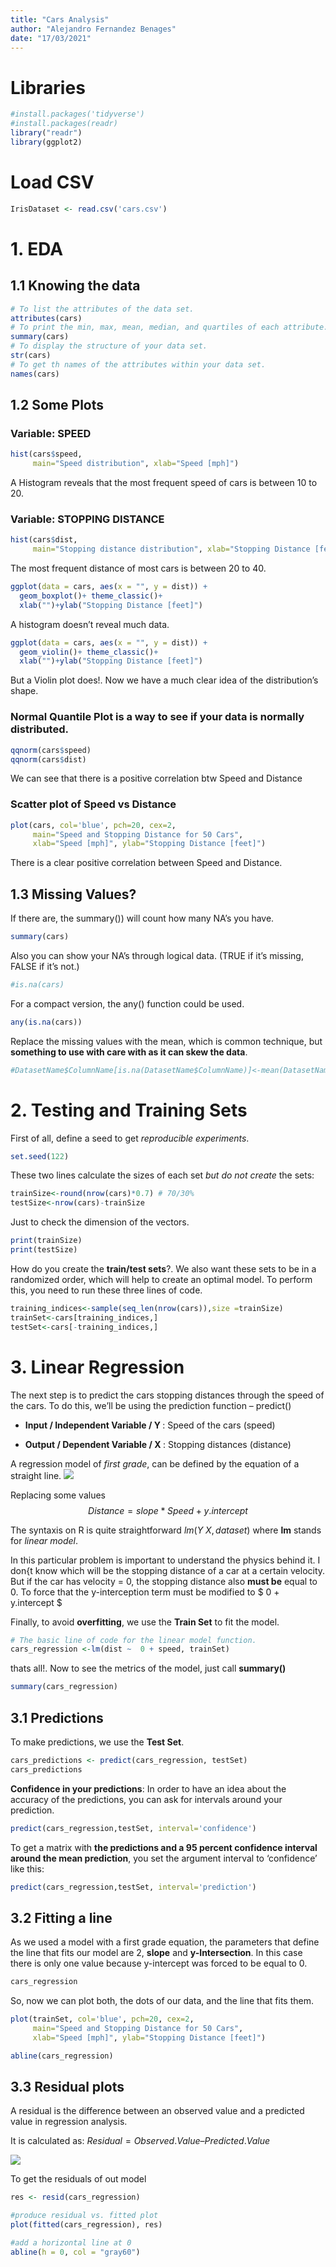 ```yaml
---
title: "Cars Analysis"
author: "Alejandro Fernandez Benages"
date: "17/03/2021"
---
```





# Libraries
```r
#install.packages('tidyverse')
#install.packages(readr)
library("readr")
library(ggplot2)
```

# Load CSV
```r
IrisDataset <- read.csv('cars.csv')
```

# 1. EDA 
## 1.1 Knowing the data
```r
# To list the attributes of the data set.
attributes(cars)
# To print the min, max, mean, median, and quartiles of each attribute.
summary(cars)
# To display the structure of your data set.
str(cars) 
# To get th names of the attributes within your data set.
names(cars) 
```

## 1.2 Some Plots
### Variable: SPEED
```r
hist(cars$speed, 
     main="Speed distribution", xlab="Speed [mph]") 
```

A Histogram reveals that the most frequent speed of cars is between 10 to 20. 

### Variable: STOPPING DISTANCE
```r
hist(cars$dist, 
     main="Stopping distance distribution", xlab="Stopping Distance [feet]")
```

The most frequent distance of most cars is between 20 to 40. 

```r
ggplot(data = cars, aes(x = "", y = dist)) + 
  geom_boxplot()+ theme_classic()+ 
  xlab("")+ylab("Stopping Distance [feet]")
```  

A histogram doesn't reveal much data. 

```r
ggplot(data = cars, aes(x = "", y = dist)) + 
  geom_violin()+ theme_classic()+ 
  xlab("")+ylab("Stopping Distance [feet]")
```

But a Violin plot does!. Now we have a much clear idea of the distribution's shape. 

### Normal Quantile Plot is a way to see if your data is normally distributed.
```r
qqnorm(cars$speed) 
qqnorm(cars$dist)
```

We can see that there is a positive correlation btw Speed and Distance

### Scatter plot of Speed vs Distance
```r
plot(cars, col='blue', pch=20, cex=2, 
     main="Speed and Stopping Distance for 50 Cars", 
     xlab="Speed [mph]", ylab="Stopping Distance [feet]")
```

There is a clear positive correlation between Speed and Distance. 

## 1.3 Missing Values?
If there are, the summary()) will count how many NA’s you have.
```r
summary(cars)
```

Also you can show your NA’s through logical data. (TRUE if it’s missing, FALSE if it’s not.)

```r
#is.na(cars) 
```

For a compact version, the any() function could be used. 
```r
any(is.na(cars))
```


Replace the missing values with the mean, which is common technique, but **something to use with care with as it can skew the data**.
```r
#DatasetName$ColumnName[is.na(DatasetName$ColumnName)]<-mean(DatasetName$ColumnName,na.rm = TRUE)
```


# 2. Testing and Training Sets

First of all, define a seed to get *reproducible experiments*. 
```r
set.seed(122)
```

These two lines calculate the sizes of each set *but do not create* the sets:
```r
trainSize<-round(nrow(cars)*0.7) # 70/30%
testSize<-nrow(cars)-trainSize
```

Just to check the dimension of the vectors.
```r
print(trainSize)
print(testSize)
```


How do you create the **train/test sets**?. We also want these sets to be in a randomized order, which will help to create an optimal model. To perform this, you need to run these three lines of code. 
```r
training_indices<-sample(seq_len(nrow(cars)),size =trainSize)
trainSet<-cars[training_indices,]
testSet<-cars[-training_indices,]
```

# 3. Linear Regression 
The next step is to predict the cars stopping distances through the speed of the cars. To do this, we’ll be using the prediction function – predict()

* **Input / Independent Variable / Y **: Speed of the cars (speed)
    
* **Output / Dependent Variable / X **: Stopping distances (distance)


A regression model of *first grade*, can be defined by the equation of a straight line.
![](linear_equation_graph_slope_intercept.jpg)



Replacing some values
$$ Distance = slope * Speed + y.intercept$$ 

The syntaxis on R is quite straightforward  $lm(Y ~ X, dataset)$ where **lm** stands for *linear model*.

In this particular problem is important to understand the physics behind it. I don{t know which will be the stopping distance of a car at a certain velocity. But if the car has velocity = 0, the stopping distance also **must be** equal to 0. To force that the y-interception term must be modified to $ 0 + y.intercept $ 

Finally, to avoid **overfitting**, we use the **Train Set** to fit the model. 

```r
# The basic line of code for the linear model function. 
cars_regression <-lm(dist ~  0 + speed, trainSet)
```

thats all!. Now to see the metrics of the model, just call **summary()**
```r
summary(cars_regression)
```


## 3.1 Predictions

To make predictions, we use the **Test Set**.
```r
cars_predictions <- predict(cars_regression, testSet)
cars_predictions
```

**Confidence in your predictions**: In order to have an idea about the accuracy of the predictions, you can ask for intervals around your prediction. 

```r
predict(cars_regression,testSet, interval='confidence')

```

To get a matrix with **the predictions and a 95 percent confidence interval around the mean prediction**, you set the argument interval to ‘confidence’ like this:
```r
predict(cars_regression,testSet, interval='prediction')
```

## 3.2 Fitting a line

As we used a model with a first grade equation, the parameters that define the line that fits our model are 2, **slope** and **y-Intersection**. In this case there is only one value because y-intercept was forced to be equal to 0. 
```r
cars_regression
```

So, now we can plot both, the dots of our data, and the line that fits them.  

```r
plot(trainSet, col='blue', pch=20, cex=2, 
     main="Speed and Stopping Distance for 50 Cars", 
     xlab="Speed [mph]", ylab="Stopping Distance [feet]")

abline(cars_regression)
```

## 3.3 Residual plots

A residual is the difference between an observed value and a predicted value in regression analysis.

It is calculated as: $Residual = Observed.Value – Predicted.Value$

![](residuals1-1-768x602.png)

To get the residuals of out model
```r
res <- resid(cars_regression)
```


```r
#produce residual vs. fitted plot
plot(fitted(cars_regression), res)

#add a horizontal line at 0 
abline(h = 0, col = "gray60")
```






